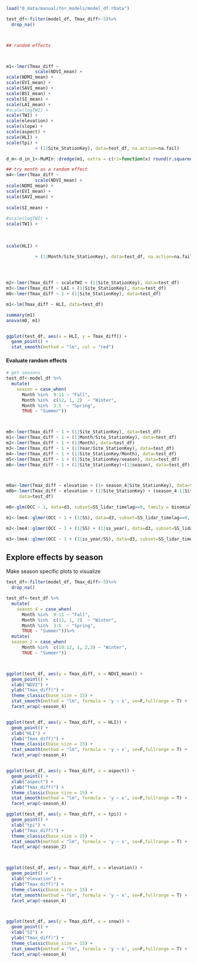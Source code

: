 ```r
load("0_data/manual/for_models/model_df.rData")

test_df<-filter(model_df, Tmax_diff>-5)%>%
  drop_na()



## random effects



m1<-lmer(Tmax_diff ~ 
           scale(NDVI_mean) +              
scale(NDMI_mean) +               
scale(EVI_mean) +               
scale(SAVI_mean) +               
scale(BSI_mean) +               
scale(SI_mean) +                 
scale(LAI_mean) +               
#scale(logTWI) +                  
scale(TWI) +                    
scale(elevation) +               
scale(slope) +                  
scale(aspect) +                  
scale(HLI) +                    
scale(tpi) +         
           + (1|Site_StationKey), data=test_df, na.action=na.fail)

d_m<-d_in_1<-MuMIn::dredge(m1, extra = c(r2=function(x) round(r.squaredGLMM(x)[1,c(1,2)],3)))

## try month as a random effect
m4<-lmer(Tmax_diff ~ 
           scale(NDVI_mean) +              
scale(NDMI_mean) +               
scale(EVI_mean) +               
scale(SAVI_mean) +               
           
scale(SI_mean) +                 
               
#scale(logTWI) +                  
scale(TWI) +                    
         
                
                  
scale(HLI) +                    
        
           + (1|Month/Site_StationKey), data=test_df, na.action=na.fail)




m2<-lmer(Tmax_diff ~ scaleTWI + (1|Site_StationKey), data=test_df)
m3<-lmer(Tmax_diff ~ LAI + (1|Site_StationKey), data=test_df)
m0<-lmer(Tmax_diff ~ 1 + (1|Site_StationKey), data=test_df)

m1<-lm(Tmax_diff ~ HLI, data=test_df)

summary(m1)
anova(m0, m1)


ggplot(test_df, aes(x = HLI, y = Tmax_diff)) + 
  geom_point() +
  stat_smooth(method = "lm", col = "red")


```

#### Evaluate random effects {-}

```r
# get seasons
test_df<-model_df %>%
  mutate(
    season = case_when(
      Month %in%  9:11 ~ "Fall",
      Month %in%  c(12, 1, 2)  ~ "Winter",
      Month %in%  3:5  ~ "Spring",
      TRUE ~ "Summer"))



m0<-lmer(Tmax_diff ~ 1 + (1|Site_StationKey), data=test_df)
m1<-lmer(Tmax_diff ~ 1 + (1|Month/Site_StationKey), data=test_df)
m2<-lmer(Tmax_diff ~ 1 + (1|Month), data=test_df)
m3<-lmer(Tmax_diff ~ 1 + (1|Year/Site_StationKey), data=test_df)
m4<-lmer(Tmax_diff ~ 1 + (1|Site_StationKey/Month), data=test_df)
m5<-lmer(Tmax_diff ~ 1 + (1|Site_StationKey/season), data=test_df)
m6<-lmer(Tmax_diff ~ 1 + (1|Site_StationKey)+(1|season), data=test_df)



m0a<-lmer(Tmax_diff ~ elevation + (1+ season_4|Site_StationKey), data=test_df)
m0b<-lmer(Tmax_diff ~ elevation + (1|Site_StationKey) + (season_4-1|Site_StationKey), 
     data=test_df)

m0<-glm(OCC ~ 1, data=d3, subset=SS_lidar_timelag==0, family = binomial, offset = OFF,  na.action = na.exclude)

m1<-lme4::glmer(OCC ~ 1 + (1|SS), data=d3, subset=SS_lidar_timelag==0, family = binomial, offset = OFF,  na.action = na.exclude)

m2<-lme4::glmer(OCC ~ 1 + (1|SS) + (1|ss_year), data=d3, subset=SS_lidar_timelag==0, family = binomial, offset = OFF,  na.action = na.exclude)

m3<-lme4::glmer(OCC ~ 1 + (1|ss_year/SS), data=d3, subset=SS_lidar_timelag==0, family = binomial, offset = OFF,  na.action = na.exclude)
```


## Explore effects by season

Make season specific plots to visualize

```r

test_df<-filter(model_df, Tmax_diff>-5)%>%
  drop_na()

test_df<-test_df %>%
  mutate(
    season_4 = case_when(
      Month %in%  9:11 ~ "Fall",
      Month %in%  c(12, 1, 2)  ~ "Winter",
      Month %in%  3:5  ~ "Spring",
      TRUE ~ "Summer"))%>%
  mutate(  
  season_2 = case_when(
      Month %in%  c(10:12, 1, 2,3) ~ "Winter",
      TRUE ~ "Summer"))



ggplot(test_df, aes(y = Tmax_diff, x = NDVI_mean)) +
  geom_point() +
  xlab("NDVI") +
  ylab("Tmax_diff)") +
  theme_classic(base_size = 15) +
  stat_smooth(method = "lm", formula = 'y ~ x', se=F,fullrange = T) +
  facet_wrap(~season_4)


ggplot(test_df, aes(y = Tmax_diff, x = HLI)) +
  geom_point() +
  xlab("HLI") +
  ylab("Tmax_diff)") +
  theme_classic(base_size = 15) +
  stat_smooth(method = "lm", formula = 'y ~ x', se=F,fullrange = T) +
  facet_wrap(~season_4)


ggplot(test_df, aes(y = Tmax_diff, x = aspect)) +
  geom_point() +
  xlab("aspect") +
  ylab("Tmax_diff)") +
  theme_classic(base_size = 15) +
  stat_smooth(method = "lm", formula = 'y ~ x', se=F,fullrange = T) +
  facet_wrap(~season_4)

ggplot(test_df, aes(y = Tmax_diff, x = tpi)) +
  geom_point() +
  xlab("tpi") +
  ylab("Tmax_diff)") +
  theme_classic(base_size = 15) +
  stat_smooth(method = "lm", formula = 'y ~ x', se=F,fullrange = T) +
  facet_wrap(~season_2)



ggplot(test_df, aes(y = Tmax_diff, x = elevation)) +
  geom_point() +
  xlab("elevation") +
  ylab("Tmax_diff)") +
  theme_classic(base_size = 15) +
  stat_smooth(method = "lm", formula = 'y ~ x', se=F,fullrange = T) +
  facet_wrap(~season_4)



ggplot(test_df, aes(y = Tmax_diff, x = snow)) +
  geom_point() +
  xlab("SI") +
  ylab("Tmax_diff)") +
  theme_classic(base_size = 15) +
  stat_smooth(method = "lm", formula = 'y ~ x', se=F,fullrange = T) +
  facet_wrap(~season_4)

```

